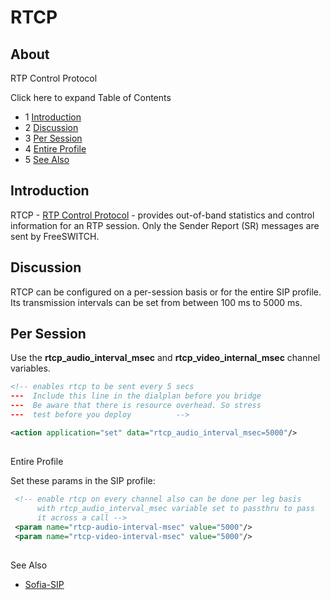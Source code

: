 
# RTCP 

 

## About

RTP Control Protocol

Click here to expand Table of Contents

* 1 [Introduction](#introduction)
* 2 [Discussion](#discussion)
* 3 [Per Session](#per-session)
* 4 [Entire Profile](#)
* 5 [See Also](#per-session)

## Introduction

RTCP - [RTP Control Protocol](http://en.wikipedia.org/wiki/RTP%5FControl%5FProtocol) \- provides out-of-band statistics and control information for an RTP session. Only the Sender Report (SR) messages are sent by FreeSWITCH.

## Discussion

RTCP can be configured on a per-session basis or for the entire SIP profile. Its transmission intervals can be set from between 100 ms to 5000 ms.

## Per Session

Use the **rtcp\_audio\_interval\_msec** and **rtcp\_video\_internal\_msec** channel variables.

```xml
<!-- enables rtcp to be sent every 5 secs
---  Include this line in the dialplan before you bridge
---  Be aware that there is resource overhead. So stress
---  test before you deploy          -->

<action application="set" data="rtcp_audio_interval_msec=5000"/>
```

##   
Entire Profile

Set these params in the SIP profile:

```xml
 <!-- enable rtcp on every channel also can be done per leg basis 
      with rtcp_audio_interval_msec variable set to passthru to pass 
      it across a call -->
 <param name="rtcp-audio-interval-msec" value="5000"/>
 <param name="rtcp-video-interval-msec" value="5000"/>
```

##   
See Also

* [Sofia-SIP](../Configuration/Sofia-SIP-Stack/index.mdx#faq)


